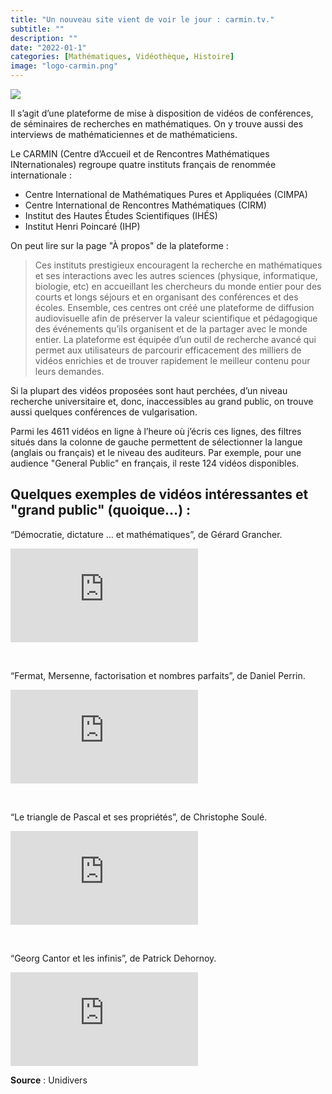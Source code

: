 ```yaml
---
title: "Un nouveau site vient de voir le jour : carmin.tv."
subtitle: ""
description: ""
date: "2022-01-1"
categories: [Mathématiques, Vidéothèque, Histoire]
image: "logo-carmin.png"
---
```


[![](logo-carmin.png)](https://www.carmin.tv/fr/){target="_blank"}

<!-- wp:jetpack/markdown {"source":"Il s'agit d'une plateforme de mise à disposition de vidéos de conférences, de séminaires de recherches en mathématiques. On y trouve aussi des interviews de mathématiciennes et de mathématiciens.\n\nLe CARMIN (Centre d'Accueil et de Rencontres Mathématiques INternationales) regroupe quatre instituts français de renommée internationale :\n\n* Centre International de Mathématiques Pures et Appliquées (CIMPA)\n* Centre International de Rencontres Mathématiques (CIRM)\n* Institut des Hautes Études Scientifiques (IHÉS)\n* Institut Henri Poincaré (IHP)\n\nOn peut lire sur la page \u0022À propos\u0022 de la plateforme :\n\n\u003e Ces instituts prestigieux encouragent la recherche en mathématiques et ses interactions avec les autres sciences (physique, informatique, biologie, etc) en accueillant les chercheurs du monde entier pour des courts et longs séjours et en organisant des conférences et des écoles.\n\u003e Ensemble, ces centres ont créé une plateforme de diffusion audiovisuelle afin de préserver la valeur scientifique et pédagogique des événements qu’ils organisent et de la partager avec le monde entier.\n\u003e La plateforme est équipée d’un outil de recherche avancé qui permet aux utilisateurs de parcourir efficacement des milliers de vidéos enrichies et de trouver rapidement le meilleur contenu pour leurs demandes.\n\nSi la plupart des vidéos proposées sont haut perchées, d'un niveau recherche universitaire et, donc, inaccessibles au grand public, on trouve aussi quelques conférences de vulgarisation.\n\nParmi les 4611 vidéos en ligne à l'heure où j'écris ces lignes, des filtres situés dans la colonne de gauche permettent de sélectionner la langue (anglais ou français) et le niveau des auditeurs. Par exemple, pour une audience \u0022General Public\u0022 en français, il reste 124 vidéos disponibles.\n\n## Quelques exemples de vidéos intéressantes et \u0022grand public\u0022 (quoique...) :\n"} -->
<div class="wp-block-jetpack-markdown"><p>Il s'agit d'une plateforme de mise à disposition de vidéos de conférences, de séminaires de recherches en mathématiques. On y trouve aussi des interviews de mathématiciennes et de mathématiciens.</p>
<p>Le CARMIN (Centre d'Accueil et de Rencontres Mathématiques INternationales) regroupe quatre instituts français de renommée internationale :</p>
<ul>
<li>Centre International de Mathématiques Pures et Appliquées (CIMPA)</li>
<li>Centre International de Rencontres Mathématiques (CIRM)</li>
<li>Institut des Hautes Études Scientifiques (IHÉS)</li>
<li>Institut Henri Poincaré (IHP)</li>
</ul>
<p>On peut lire sur la page &quot;À propos&quot; de la plateforme :</p>
<blockquote>
<p>Ces instituts prestigieux encouragent la recherche en mathématiques et ses interactions avec les autres sciences (physique, informatique, biologie, etc) en accueillant les chercheurs du monde entier pour des courts et longs séjours et en organisant des conférences et des écoles.
Ensemble, ces centres ont créé une plateforme de diffusion audiovisuelle afin de préserver la valeur scientifique et pédagogique des événements qu’ils organisent et de la partager avec le monde entier.
La plateforme est équipée d’un outil de recherche avancé qui permet aux utilisateurs de parcourir efficacement des milliers de vidéos enrichies et de trouver rapidement le meilleur contenu pour leurs demandes.</p>
</blockquote>
<p>Si la plupart des vidéos proposées sont haut perchées, d'un niveau recherche universitaire et, donc, inaccessibles au grand public, on trouve aussi quelques conférences de vulgarisation.</p>
<p>Parmi les 4611 vidéos en ligne à l'heure où j'écris ces lignes, des filtres situés dans la colonne de gauche permettent de sélectionner la langue (anglais ou français) et le niveau des auditeurs. Par exemple, pour une audience &quot;General Public&quot; en français, il reste 124 vidéos disponibles.</p>
<h2>Quelques exemples de vidéos intéressantes et &quot;grand public&quot; (quoique...) :</h2>
</div>
<!-- /wp:jetpack/markdown -->

<!-- wp:paragraph -->
<p>"Démocratie, dictature … et mathématiques", de Gérard Grancher.</p>
<!-- /wp:paragraph -->

<iframe class='video' src="https://www.youtube.com/embed/lG_zdbvFZls" title="YouTube video player" frameborder="0" allow="accelerometer; autoplay; clipboard-write; encrypted-media; gyroscope; picture-in-picture; web-share" allowfullscreen></iframe>

<br>


<!-- wp:paragraph -->
<p>"Fermat, Mersenne, factorisation et nombres parfaits", de Daniel Perrin.</p>
<!-- /wp:paragraph -->

<iframe class='video' src="https://www.youtube.com/embed/J418w-SjnTU" title="YouTube video player" frameborder="0" allow="accelerometer; autoplay; clipboard-write; encrypted-media; gyroscope; picture-in-picture; web-share" allowfullscreen></iframe>

<br>


<!-- wp:paragraph -->
<p>"Le triangle de Pascal et ses propriétés", de Christophe Soulé.</p>
<!-- /wp:paragraph -->

<iframe class='video' src="https://www.youtube.com/embed/d8YaWDepHhY" title="YouTube video player" frameborder="0" allow="accelerometer; autoplay; clipboard-write; encrypted-media; gyroscope; picture-in-picture; web-share" allowfullscreen></iframe>

<br>


<!-- wp:paragraph -->
<p>"Georg Cantor et les infinis", de Patrick Dehornoy.</p>
<!-- /wp:paragraph -->


<iframe class='video' src="https://www.youtube.com/embed/cf15qYStKbA" title="YouTube video player" frameborder="0" allow="accelerometer; autoplay; clipboard-write; encrypted-media; gyroscope; picture-in-picture; web-share" allowfullscreen></iframe>


<!-- wp:paragraph -->
<p><strong>Source</strong> : Unidivers</p>
<!-- /wp:paragraph -->